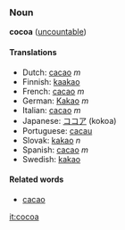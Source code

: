===Noun===
'''cocoa''' ([[uncountable]])

====Translations====
*Dutch: [[cacao]] ''m''
*Finnish: [[kaakao]]
*French: [[cacao]] ''m''
*German: [[Kakao]] ''m''
*Italian: [[cacao]] ''m''
*Japanese: [[ココア]] (kokoa)
*Portuguese: [[cacau]]
*Slovak: [[kakao]] ''n''
*Spanish: [[cacao]] ''m''
*Swedish: [[kakao]]

====Related words====

*[[cacao]]

[[it:cocoa]]